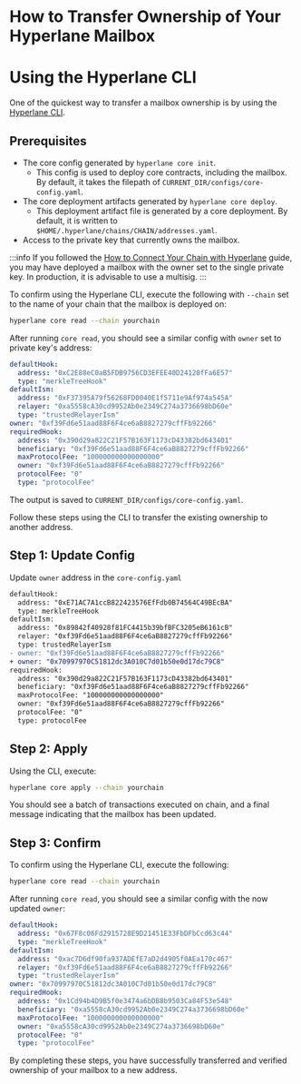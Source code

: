 # How to Transfer Ownership of Your Hyperlane Mailbox

# Using the Hyperlane CLI

One of the quickest way to transfer a mailbox ownership is by using the [Hyperlane CLI](https://docs.hyperlane.xyz/docs/reference/cli).

## Prerequisites

- The core config generated by `hyperlane core init`.
    - This config is used to deploy core contracts, including the mailbox. By default, it takes the filepath of `CURRENT_DIR/configs/core-config.yaml`.
- The core deployment artifacts generated by `hyperlane core deploy`.
    - This deployment artifact file is generated by a core deployment. By default, it is written to `$HOME/.hyperlane/chains/CHAIN/addresses.yaml`.
- Access to the private key that currently owns the mailbox.

:::info
If you followed the [How to Connect Your Chain with Hyperlane](/docs/deploy-hyperlane) guide, you may have deployed a mailbox with the owner set to the single private key. In production, it is advisable to use a multisig.
:::

To confirm using the Hyperlane CLI, execute the following with `--chain` set to the name of your chain that the mailbox is deployed on:

```bash
hyperlane core read --chain yourchain
```

After running `core read`, you should see a similar config with `owner` set to private key's address:

```yaml {8}
defaultHook:
  address: "0xC2E88eC0aB5FDB9756CD3EFEE40D24120fFa6E57"
  type: "merkleTreeHook"
defaultIsm:
  address: "0xF37395A79f56268FD0040E1f5711e9Af974a545A"
  relayer: "0xa5558cA30cd9952Ab0e2349C274a3736698bD60e"
  type: "trustedRelayerIsm"
owner: "0xf39Fd6e51aad88F6F4ce6aB8827279cffFb92266"
requiredHook:
  address: "0x390d29a822C21F57B163F1173cD43382bd643401"
  beneficiary: "0xf39Fd6e51aad88F6F4ce6aB8827279cffFb92266"
  maxProtocolFee: "100000000000000000"
  owner: "0xf39Fd6e51aad88F6F4ce6aB8827279cffFb92266"
  protocolFee: "0"
  type: "protocolFee"
```

The output is saved to `CURRENT_DIR/configs/core-config.yaml`.

Follow these steps using the CLI to transfer the existing ownership to another address.

## Step 1: Update Config

Update `owner` address in the `core-config.yaml`

```diff title="core-config.yaml"
defaultHook:
  address: "0xE71AC7A1ccB822423576EfFdb0B74564C49BEcBA"
  type: merkleTreeHook
defaultIsm:
  address: "0x89842f40928f81FC4415b39bfBFC3205eB6161cB"
  relayer: "0xf39Fd6e51aad88F6F4ce6aB8827279cffFb92266"
  type: trustedRelayerIsm
- owner: "0xf39Fd6e51aad88F6F4ce6aB8827279cffFb92266"
+ owner: "0x70997970C51812dc3A010C7d01b50e0d17dc79C8"
requiredHook:
  address: "0x390d29a822C21F57B163F1173cD43382bd643401"
  beneficiary: "0xf39Fd6e51aad88F6F4ce6aB8827279cffFb92266"
  maxProtocolFee: "100000000000000000"
  owner: "0xf39Fd6e51aad88F6F4ce6aB8827279cffFb92266"
  protocolFee: "0"
  type: protocolFee
```

## Step 2: Apply

Using the CLI, execute:

```bash
hyperlane core apply --chain yourchain
```

You should see a batch of transactions executed on chain, and a final message indicating that the mailbox has been updated.

## Step 3: Confirm

To confirm using the Hyperlane CLI, execute the following:

```bash
hyperlane core read --chain yourchain
```

After running `core read`, you should see a similar config with the now updated `owner`:

```yaml {8}
defaultHook:
  address: "0x67F8c06Fd2915728E9D21451E33FbDFbCcd63c44"
  type: "merkleTreeHook"
defaultIsm:
  address: "0xac7D6df90fa937ADEfE7aD2d4905f0AEa170c467"
  relayer: "0xf39Fd6e51aad88F6F4ce6aB8827279cffFb92266"
  type: "trustedRelayerIsm"
owner: "0x70997970C51812dc3A010C7d01b50e0d17dc79C8"
requiredHook:
  address: "0x1Cd94b4D9B5f0e3474a6bDB8b9503Ca84F53e548"
  beneficiary: "0xa5558cA30cd9952Ab0e2349C274a3736698bD60e"
  maxProtocolFee: "100000000000000000"
  owner: "0xa5558cA30cd9952Ab0e2349C274a3736698bD60e"
  protocolFee: "0"
  type: "protocolFee"
```

By completing these steps, you have successfully transferred and verified ownership of your mailbox to a new address.
